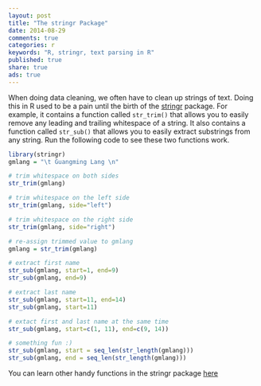 ```yaml
---
layout: post
title: "The stringr Package"
date: 2014-08-29
comments: true
categories: r
keywords: "R, stringr, text parsing in R"
published: true
share: true
ads: true
---
```


When doing data cleaning, we often have to clean up strings of text. Doing this in R used to be a pain until the birth of the [stringr](http://cran.r-project.org/web/packages/stringr/index.html) package. For example, it contains a function called `str_trim()` that allows you to easily remove any leading and trailing whitespace of a string. It also contains a function called `str_sub()` that allows you to easily extract substrings from any string. Run the following code to see these two functions work.
```r
library(stringr)
gmlang = "\t Guangming Lang \n"

# trim whitespace on both sides
str_trim(gmlang)

# trim whitespace on the left side
str_trim(gmlang, side="left")

# trim whitespace on the right side
str_trim(gmlang, side="right")

# re-assign trimmed value to gmlang
gmlang = str_trim(gmlang)

# extract first name
str_sub(gmlang, start=1, end=9)
str_sub(gmlang, end=9)

# extract last name
str_sub(gmlang, start=11, end=14)
str_sub(gmlang, start=11)

# extact first and last name at the same time
str_sub(gmlang, start=c(1, 11), end=c(9, 14))

# something fun :)
str_sub(gmlang, start = seq_len(str_length(gmlang)))
str_sub(gmlang, end = seq_len(str_length(gmlang)))
```

You can learn other handy functions in the stringr package [here](http://cran.r-project.org/web/packages/stringr/stringr.pdf)
